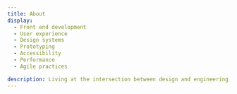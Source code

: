 ```yaml
---
title: About
display:
  - Front end development
  - User experience
  - Design systems
  - Prototyping
  - Accessibility
  - Performance
  - Agile practices

description: Living at the intersection between design and engineering, I explore and deliver delightful, scalable user experiences, and innovate on technical solutions and tools for organizations.
---
```



<Features title="Features and Awards">
  <Feature
    description="IBM Cloud Dublin Meetup"
    href="https://www.meetup.com/IBM-Cloud-Dublin/events/265188966"
    title="Create a React app with the Carbon Design System"
  />
  <Feature
    description="100 Archive"
    href="http://www.100archive.com/article/simon-finney"
    title="Designer as Collaborator"
  />
  <Feature
    description="100 Archive"
    href="http://www.100archive.com/project/conversation"
    title="Watson Conversation Poster"
  />
  <Feature
    description="OFFSET"
    href="https://www.iloveoffset.com/offsite-dublin-2017/ibm-creative-coding"
    title="Creative Coding Workshop"
  />
  <Feature
    description="Institute of Creative Advertising and Design (ICAD)"
    href="https://www.icad.ie/award/design-island"
    title="Design: Digital - Mobile & App Design — Commended (2016)"
  />
  <Feature
    description="100 Archive Selection 2015"
    href="http://www.100archive.com/project/design-island"
    title="Design Island"
  />
</Features>
